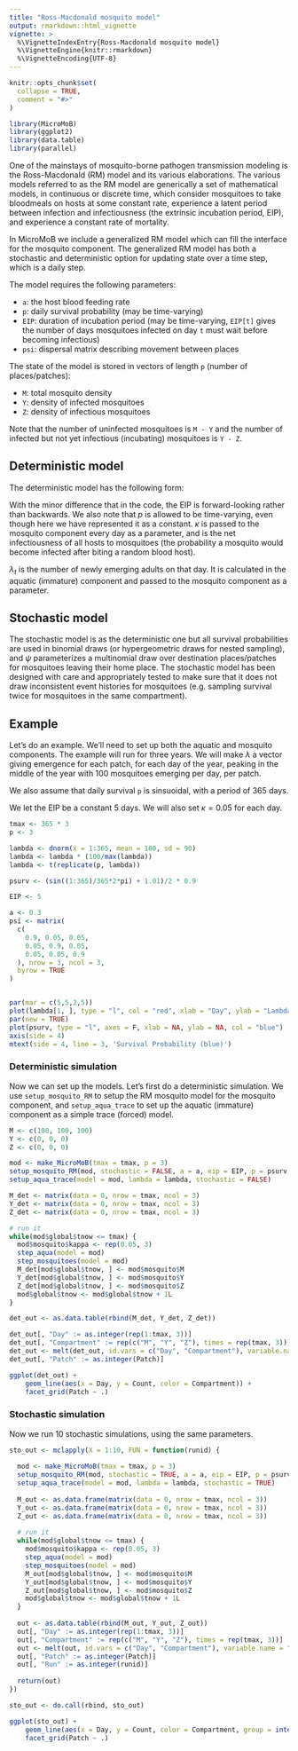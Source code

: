 ```yaml
---
title: "Ross-Macdonald mosquito model"
output: rmarkdown::html_vignette
vignette: >
  %\VignetteIndexEntry{Ross-Macdonald mosquito model}
  %\VignetteEngine{knitr::rmarkdown}
  %\VignetteEncoding{UTF-8}
---
```


```r
knitr::opts_chunk$set(
  collapse = TRUE,
  comment = "#>"
)
```

```r
library(MicroMoB)
library(ggplot2)
library(data.table)
library(parallel)
```

One of the mainstays of mosquito-borne pathogen transmission modeling is the Ross-Macdonald (RM) model and
its various elaborations. The various models referred to as the RM model are generically a set of
mathematical models, in continuous or discrete time, which consider mosquitoes to take bloodmeals
on hosts at some constant rate, experience a latent period between infection and infectiousness
(the extrinsic incubation period, EIP), and experience a constant rate of mortality.

In MicroMoB we include a generalized RM model which can fill the interface for the mosquito component.
The generalized RM model has both a stochastic and deterministic option for updating
state over a time step, which is a daily step.

The model requires the following parameters:

  * `a`: the host blood feeding rate
  * `p`: daily survival probability (may be time-varying)
  * `EIP`: duration of incubation period (may be time-varying, `EIP[t]` gives
  the number of days mosquitoes infected on day `t` must wait before becoming infectious)
  * `psi`: dispersal matrix describing movement between places
  
The state of the model is stored in vectors of length `p` (number of places/patches):

  * `M`: total mosquito density
  * `Y`: density of infected mosquitoes
  * `Z`: density of infectious mosquitoes
  
Note that the number of uninfected mosquitoes is `M - Y` and the number of infected
but not yet infectious (incubating) mosquitoes is `Y - Z`.

## Deterministic model

The deterministic model has the following form:

\begin{equation}
Y_{0} = a \kappa_{t} (M_{t} - Y_{t})  \\
M_{t+1} = (pM_{t} + \lambda_{t}) \cdot \psi \\
Y_{t+1} = p(Y_{t} + Y_{0}) \cdot \psi \\
Z_{t+1} = (pZ_{t} \cdot \psi) + (a \kappa_{t-EIP} (M_{t-EIP} - Y_{t-EIP}) p^{EIP} \cdot \psi^{EIP})
\end{equation}

With the minor difference that in the code, the EIP is forward-looking rather than backwards.
We also note that $p$ is allowed to be time-varying, even though here we have
represented it as a constant. $\kappa$ is passed to the mosquito component every day
as a parameter, and is the net infectiousness of all hosts to mosquitoes (the probability
a mosquito would become infected after biting a random blood host).

$\lambda_{t}$ is the number of newly emerging adults on that day. It is calculated
in the aquatic (immature) component and passed to the mosquito component as a parameter.

## Stochastic model

The stochastic model is as the deterministic one but all survival probabilities are
used in binomial draws (or hypergeometric draws for nested sampling), and $\psi$ parameterizes a multinomial draw over destination
places/patches for mosquitoes leaving their home place. The stochastic model has been
designed with care and appropriately tested to make sure that it does not draw
inconsistent event histories for mosquitoes (e.g. sampling survival twice for mosquitoes in the same compartment).

## Example

Let's do an example. We'll need to set up both the aquatic and mosquito components.
The example will run for three years.
We will make $\lambda$ a vector giving emergence for each patch, for each day of the year,
peaking in the middle of the year with 100 mosquitoes emerging per day, per patch.

We also assume that daily survival `p` is sinsuoidal, with a period of 365 days.

We let the EIP be a constant 5 days. We will also set $\kappa = 0.05$ for each day.

```r
tmax <- 365 * 3
p <- 3

lambda <- dnorm(x = 1:365, mean = 180, sd = 90)
lambda <- lambda * (100/max(lambda))
lambda <- t(replicate(p, lambda))

psurv <- (sin((1:365)/365*2*pi) + 1.01)/2 * 0.9

EIP <- 5

a <- 0.3
psi <- matrix(
  c(
    0.9, 0.05, 0.05,
    0.05, 0.9, 0.05,
    0.05, 0.05, 0.9
  ), nrow = 3, ncol = 3, 
  byrow = TRUE
)


par(mar = c(5,5,2,5))
plot(lambda[1, ], type = "l", col = "red", xlab = "Day", ylab = "Lambda (red)")
par(new = TRUE)
plot(psurv, type = "l", axes = F, xlab = NA, ylab = NA, col = "blue")
axis(side = 4)
mtext(side = 4, line = 3, 'Survival Probability (blue)')
```


### Deterministic simulation

Now we can set up the models. Let's first do a deterministic simulation. We use `setup_mosquito_RM`
to setup the RM mosquito model for the mosquito component, and `setup_aqua_trace` to set up
the aquatic (immature) component as a simple trace (forced) model.

```r
M <- c(100, 100, 100)
Y <- c(0, 0, 0)
Z <- c(0, 0, 0)

mod <- make_MicroMoB(tmax = tmax, p = 3)
setup_mosquito_RM(mod, stochastic = FALSE, a = a, eip = EIP, p = psurv, psi = psi, M = M, Y = Y, Z = Z)
setup_aqua_trace(model = mod, lambda = lambda, stochastic = FALSE)

M_det <- matrix(data = 0, nrow = tmax, ncol = 3)
Y_det <- matrix(data = 0, nrow = tmax, ncol = 3)
Z_det <- matrix(data = 0, nrow = tmax, ncol = 3)

# run it
while(mod$global$tnow <= tmax) {
  mod$mosquito$kappa <- rep(0.05, 3)
  step_aqua(model = mod)
  step_mosquitoes(model = mod)
  M_det[mod$global$tnow, ] <- mod$mosquito$M
  Y_det[mod$global$tnow, ] <- mod$mosquito$Y
  Z_det[mod$global$tnow, ] <- mod$mosquito$Z
  mod$global$tnow <- mod$global$tnow + 1L
}

det_out <- as.data.table(rbind(M_det, Y_det, Z_det))

det_out[, "Day" := as.integer(rep(1:tmax, 3))]
det_out[, "Compartment" := rep(c("M", "Y", "Z"), times = rep(tmax, 3))]
det_out <- melt(det_out, id.vars = c("Day", "Compartment"), variable.name = "Patch", value.name = "Count")
det_out[, "Patch" := as.integer(Patch)]

ggplot(det_out) +
    geom_line(aes(x = Day, y = Count, color = Compartment)) +
    facet_grid(Patch ~ .)
```

### Stochastic simulation

Now we run 10 stochastic simulations, using the same parameters.

```r
sto_out <- mclapply(X = 1:10, FUN = function(runid) {
  
  mod <- make_MicroMoB(tmax = tmax, p = 3)
  setup_mosquito_RM(mod, stochastic = TRUE, a = a, eip = EIP, p = psurv, psi = psi, M = M, Y = Y, Z = Z)
  setup_aqua_trace(model = mod, lambda = lambda, stochastic = TRUE)
  
  M_out <- as.data.frame(matrix(data = 0, nrow = tmax, ncol = 3))
  Y_out <- as.data.frame(matrix(data = 0, nrow = tmax, ncol = 3))
  Z_out <- as.data.frame(matrix(data = 0, nrow = tmax, ncol = 3))
  
  # run it
  while(mod$global$tnow <= tmax) {
    mod$mosquito$kappa <- rep(0.05, 3)
    step_aqua(model = mod)
    step_mosquitoes(model = mod)
    M_out[mod$global$tnow, ] <- mod$mosquito$M
    Y_out[mod$global$tnow, ] <- mod$mosquito$Y
    Z_out[mod$global$tnow, ] <- mod$mosquito$Z
    mod$global$tnow <- mod$global$tnow + 1L
  }
  
  out <- as.data.table(rbind(M_out, Y_out, Z_out))
  out[, "Day" := as.integer(rep(1:tmax, 3))]
  out[, "Compartment" := rep(c("M", "Y", "Z"), times = rep(tmax, 3))]
  out <- melt(out, id.vars = c("Day", "Compartment"), variable.name = "Patch", value.name = "Count")
  out[, "Patch" := as.integer(Patch)]
  out[, "Run" := as.integer(runid)]
  
  return(out)
})

sto_out <- do.call(rbind, sto_out)

ggplot(sto_out) +
    geom_line(aes(x = Day, y = Count, color = Compartment, group = interaction(Run, Compartment)), alpha = 0.35) +
    facet_grid(Patch ~ .)
```
